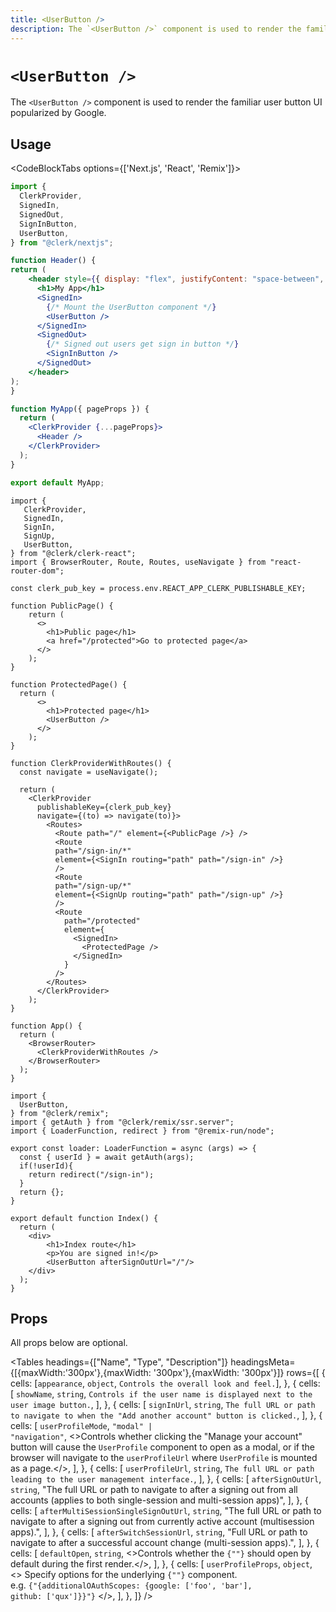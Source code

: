 ```yaml
---
title: <UserButton />
description: The `<UserButton />` component is used to render the familiar user button UI popularized by Google.
---
```



# `<UserButton />`

<Images width={496} height={564} src="/docs/images/ui-components/component-user_button.svg" alt="User Button Example" />

The `<UserButton />` component is used to render the familiar user button UI popularized by Google.

## Usage

<CodeBlockTabs options={['Next.js', 'React', 'Remix']}>
  ```jsx copy filename="userButtonExample.tsx"
  import {
    ClerkProvider,
    SignedIn,
    SignedOut,
    SignInButton,
    UserButton,
  } from "@clerk/nextjs";

  function Header() {
  return (
      <header style={{ display: "flex", justifyContent: "space-between", padding: 20 }}>
        <h1>My App</h1>
        <SignedIn>
          {/* Mount the UserButton component */}
          <UserButton />
        </SignedIn>
        <SignedOut>
          {/* Signed out users get sign in button */}
          <SignInButton />
        </SignedOut>
      </header>
  );
  }

  function MyApp({ pageProps }) {
    return (
      <ClerkProvider {...pageProps}>
        <Header />
      </ClerkProvider>
    );
  }

  export default MyApp;
  ```

  ```tsx filename="app.tsx" copy
  import {
     ClerkProvider,
     SignedIn,
     SignIn,
     SignUp,
     UserButton,
  } from "@clerk/clerk-react";
  import { BrowserRouter, Route, Routes, useNavigate } from "react-router-dom";

  const clerk_pub_key = process.env.REACT_APP_CLERK_PUBLISHABLE_KEY;

  function PublicPage() {
      return (
        <>
          <h1>Public page</h1>
          <a href="/protected">Go to protected page</a>
        </>
      );
  }

  function ProtectedPage() {
    return (
        <>
          <h1>Protected page</h1>
          <UserButton />
        </>
      );
  }

  function ClerkProviderWithRoutes() {
    const navigate = useNavigate();

    return (
      <ClerkProvider
        publishableKey={clerk_pub_key}
        navigate={(to) => navigate(to)}>
          <Routes>
            <Route path="/" element={<PublicPage />} />
            <Route
            path="/sign-in/*"
            element={<SignIn routing="path" path="/sign-in" />}
            />
            <Route
            path="/sign-up/*"
            element={<SignUp routing="path" path="/sign-up" />}
            />
            <Route
              path="/protected"
              element={
                <SignedIn>
                  <ProtectedPage />
                </SignedIn>
              }
            />
          </Routes>
        </ClerkProvider>
      );
  }

  function App() {
    return (
      <BrowserRouter>
        <ClerkProviderWithRoutes />
      </BrowserRouter>
    );
  }

  ```

  ```tsx filename="router/index.tsx" copy
  import {
    UserButton,
  } from "@clerk/remix";
  import { getAuth } from "@clerk/remix/ssr.server";
  import { LoaderFunction, redirect } from "@remix-run/node";

  export const loader: LoaderFunction = async (args) => {
    const { userId } = await getAuth(args);
    if(!userId){
      return redirect("/sign-in");
    }
    return {};
  }

  export default function Index() {
    return (
      <div>
          <h1>Index route</h1>
          <p>You are signed in!</p>
          <UserButton afterSignOutUrl="/"/>
      </div>
    );
  }
  ```
</CodeBlockTabs>

## Props

All props below are optional.

<Tables
  headings={["Name", "Type", "Description"]}
  headingsMeta={[{maxWidth:'300px'},{maxWidth: '300px'},{maxWidth: '300px'}]}
  rows={[
  {
  cells: [<code>appearance</code>, <code>object</code>, `Controls the overall look and feel.`],
  },
  {
  cells: [
  <code>showName</code>,
  <code>string</code>,
  `Controls if the user name is displayed next to the user image button.`,
  ],
  },
  {
  cells: [
  <code>signInUrl</code>,
  <code>string</code>,
  `The full URL or path to navigate to when the "Add another account" button is clicked.`,
  ],
  },
  {
  cells: [
  <code>userProfileMode</code>,
  <code>"modal" | "navigation"</code>,
  <>Controls whether clicking the "Manage your account" button will cause the <code>UserProfile</code> component to open as a modal, or if the browser will navigate to the <code>userProfileUrl</code> where <code>UserProfile</code> is mounted as a page.</>,
  ],
  },
  {
  cells: [
  <code>userProfileUrl</code>,
  <code>string</code>,
  `The full URL or path leading to the user management interface.`,
  ],
  },
  {
  cells: [
  <code>afterSignOutUrl</code>,
  <code>string</code>,
  "The full URL or path to navigate to after a signing out from all accounts (applies to both single-session and multi-session apps)",
  ],
  },
  {
  cells: [
  <code>afterMultiSessionSingleSignOutUrl</code>,
  <code>string</code>,
  "The full URL or path to navigate to after a signing out from currently active account (multisession apps).",
  ],
  },
  {
  cells: [
  <code>afterSwitchSessionUrl</code>,
  <code>string</code>,
  "Full URL or path to navigate to after a successful account change (multi-session apps).",
  ],
  },
  {
  cells: [
  <code>defaultOpen</code>,
  <code>string</code>,
  <>Controls whether the <code>{"<UserButton/>"}</code> should open by default during the first render.</>,
  ],
  },
  {
  cells: [
  <code>userProfileProps</code>,
  <code>object</code>,
  <>
  Specify options for the underlying <code>{"<UserProfile />"}</code> component.
  <br/>
  e.g. <code>{"{additionalOAuthScopes: {google: ['foo', 'bar'], github: ['qux']}}"}</code>
  </>,
  ],
  },
  ]}
/>
